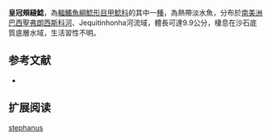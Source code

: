 {{Speciesbox
| name = 皇冠頰縫鯰
| image = 
| image_width = 250px
| image_caption = 
| status = NE
| status_system = IUCN3.1
| genus = Pareiorhaphis
| species = stephanus
| authority = Oliveira & Oyakawa, 1999
| synonyms = *''Hemipsilichthys stephanus'',Oliveira & Oyakawa, 1999
}}

'''皇冠頰縫鯰'''，為[[輻鰭魚綱|輻鰭魚綱]][[鯰形目|鯰形目]][[甲鯰科|甲鯰科]]的其中一[[種|種]]，為熱帶淡水魚，分布於[[南美洲|南美洲]][[巴西|巴西]][[聖弗朗西斯科河|聖弗朗西斯科河]]、Jequitinhonha河流域，體長可達9.9公分，棲息在沙石底質底層水域，生活習性不明。
==参考文献==
*{{FishBase_species|genus=Pareiorhaphis|species=stephanus|year=2015|month=2}}

== 扩展阅读 ==
{{refbegin}}
{{wikispecies-inline|Pareiorhaphis stephanus |皇冠頰縫鯰}}
{{refend}}
{{Taxonbar|from=Q5556706}}

[[Category:頰縫鯰屬|stephanus]]